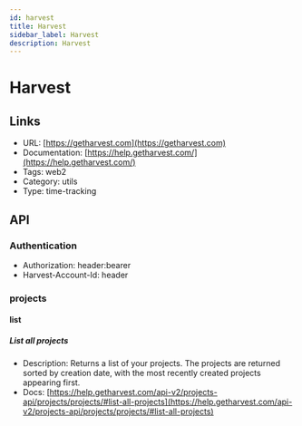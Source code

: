 ```yaml
---
id: harvest
title: Harvest
sidebar_label: Harvest
description: Harvest
---
```


# Harvest

## Links

* URL: [https://getharvest.com](https://getharvest.com)
* Documentation: [https://help.getharvest.com/](https://help.getharvest.com/)
* Tags: web2
* Category: utils
* Type: time-tracking

## API

### Authentication

* Authorization: header:bearer
* Harvest-Account-Id: header

### projects

#### list

##### List all projects

* Description: Returns a list of your projects. The projects are returned sorted by creation date, with the most recently created projects appearing first.
* Docs: [https://help.getharvest.com/api-v2/projects-api/projects/projects/#list-all-projects](https://help.getharvest.com/api-v2/projects-api/projects/projects/#list-all-projects)
